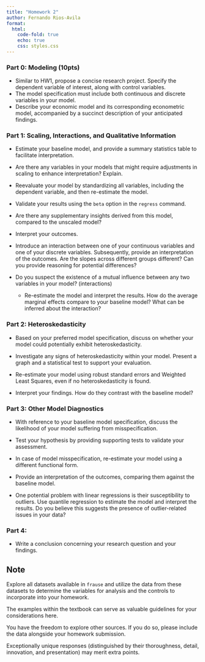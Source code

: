 ```yaml
---
title: "Homework 2"
author: Fernando Rios-Avila
format: 
  html: 
    code-fold: true
    echo: true
    css: styles.css 
---
```


### Part 0: Modeling (10pts)

- Similar to HW1, propose a concise research project. Specify the dependent variable of interest, along with control variables.
- The model specification must include both  continuous and discrete variables in your model.
- Describe your economic model and its corresponding econometric model, accompanied by a succinct description of your anticipated findings.

### Part 1: Scaling, Interactions, and Qualitative Information

- Estimate your baseline model, and provide a summary statistics table to facilitate interpretation.

- Are there any variables in your models that might require adjustments in scaling to enhance interpretation? Explain.
 
- Reevaluate your model by standardizing all variables, including the dependent variable, and then re-estimate the model. 
- Validate your results using the `beta` option in the `regress` command.
- Are there any supplementary insights derived from this model, compared to the unscaled model?

- Interpret your outcomes. 
 
- Introduce an interaction between one of your continuous variables and one of your discrete variables. Subsequently, provide an interpretation of the outcomes. Are the slopes across different groups different? Can you provide reasoning for potential differences?
  
- Do you suspect the existence of a mutual influence between any two variables in your model?  (interactions)
  - Re-estimate the model and interpret the results. How do the average marginal effects compare to your baseline model? What can be inferred about the interaction?

### Part 2: Heteroskedasticity

- Based on your preferred model specification, discuss on whether your model could potentially exhibit heteroskedasticity.

- Investigate any signs of heteroskedasticity within your model. Present a graph and a statistical test to support your evaluation.

- Re-estimate your model using robust standard errors and Weighted Least Squares, even if no heteroskedasticity is found. 

- Interpret your findings. How do they contrast with the baseline model?

### Part 3: Other Model Diagnostics

- With reference to your baseline model specification, discuss the likelihood of your model suffering from misspecification.

- Test your hypothesis by providing supporting tests to validate your assessment.

- In case of model misspecification, re-estimate your model using a different functional form. 
 
- Provide an interpretation of the outcomes, comparing them against the baseline model. 

- One potential problem with linear regressions is their susceptibility to outliers. Use quantile regression to estimate the model and interpret the results. Do you believe this suggests the presence of outlier-related issues in your data?

### Part 4:

- Write a conclusion concerning your research question and your findings. 

## Note

Explore all datasets available in `frause` and utilize the data from these datasets to determine the variables for analysis and the controls to incorporate into your homework. 

The examples within the textbook can serve as valuable guidelines for your considerations here.

You have the freedom to explore other sources. If you do so, please include the data alongside your homework submission.

Exceptionally unique responses (distinguished by their thoroughness, detail, innovation, and presentation) may merit extra points.